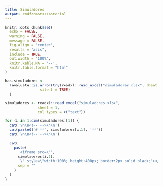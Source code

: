 ```yaml
---
title: Simuladores
output: rmdformats::material
---
```


<!--install and/or load all R packages-->
```r
knitr::opts_chunk$set(
  echo = FALSE,
  warning = FALSE,
  message = FALSE,
  fig.align = 'center',
  results = "asis",
  include = TRUE,
  out.width = "100%",
  knitr.kable.NA = '--',
  knitr.table.format = "html"
)
```

```r
has.simuladores <-
  !evaluate::is.error(try(readxl::read_excel("simuladores.xlsx", sheet = 1),
                silent = TRUE)
  )
```

```r
simuladores <- readxl::read_excel("simuladores.xlsx",
               sheet = 1,
               col_types = c("text"))

for (i in 1:dim(simuladores)[1]) {
  cat('\n\n<!-- -->\n\n')
  cat(paste0('# **', simuladores[i,1], '**'))
  cat('\n\n<!-- -->\n\n')
  
  cat(
    paste(
      '<iframe src=\"',
      simuladores[i,2],
      '\" style=\"width:100%; height:400px; border:2px solid black;"></iframe>',
      sep = ""
    )
  )
}
```

<br>
